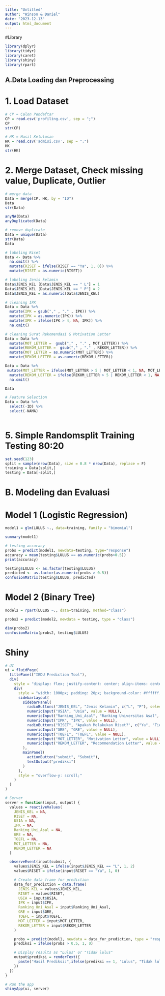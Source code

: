 ---
title: "Untitled"
author: "Winson & Daniel"
date: "2023-12-13"
output: html_document
---

#Library
```{r}
library(dplyr)
library(tidyr)
library(caret)
library(shiny)
library(rpart)
```

## A.Data Loading dan Preprocessing
# 1. Load Dataset
```{r}
# CP = Calon Pendaftar
CP = read.csv('profiling.csv', sep = ";")
CP
str(CP)

# HK = Hasil Kelulusan
HK = read.csv('admisi.csv', sep = ";")
HK
str(HK)
```
# 2. Merge Dataset, Check missing value, Duplicate, Outlier
```{r}
# merge data
Data = merge(CP, HK, by = "ID")
Data
str(Data)

anyNA(Data)
anyDuplicated(Data)

# remove duplicate
Data = unique(Data)
str(Data)
Data

# labeling Riset
Data <- Data %>%
  na.omit() %>%
  mutate(RISET = ifelse(RISET == "Ya", 1, 0)) %>%
  mutate(RISET = as.numeric(RISET))

# labeling Jenis kelamin
Data$JENIS_KEL [Data$JENIS_KEL == " L"] = 1 
Data$JENIS_KEL [Data$JENIS_KEL == " P"] = 2
Data$JENIS_KEL = as.numeric(Data$JENIS_KEL)

# cleaning IPK
Data = Data %>%
  mutate(IPK = gsub("," , "." , IPK)) %>%
  mutate(IPK = as.numeric(IPK)) %>%
  mutate(IPK = ifelse(IPK > 4, NA, IPK)) %>%
  na.omit() 

# cleaning Surat Rekomendasi & Motivation Letter
Data = Data %>%
  mutate(MOT_LETTER =  gsub("," , "." , MOT_LETTER)) %>%
  mutate(REKOM_LETTER =  gsub("," , "." , REKOM_LETTER)) %>%
  mutate(MOT_LETTER = as.numeric(MOT_LETTER)) %>%
  mutate(REKOM_LETTER = as.numeric(REKOM_LETTER)) 

Data = Data %>%
 mutate(MOT_LETTER = ifelse(MOT_LETTER > 5 | MOT_LETTER < 1, NA, MOT_LETTER)) %>%
  mutate(REKOM_LETTER = ifelse(REKOM_LETTER > 5 | REKOM_LETTER < 1, NA, REKOM_LETTER)) %>%
  na.omit()

Data

# Feature Selection
Data = Data %>%
  select(-ID) %>%
  select(-NAMA) 
  
```

# 5. Simple Randomsplit Training Testing 80:20
```{r}
set.seed(123)
split = sample(nrow(Data), size = 0.8 * nrow(Data), replace = F)
training = Data[split,]
testing = Data[-split,]
```

# B. Modeling dan Evaluasi
# Model 1 (Logistic Regression)
```{r}
model1 = glm(LULUS ~., data=training, family = "binomial")

summary(model1)

# testing accuracy
probs = predict(model1, newdata=testing, type="response")
accuracy = mean(testing$LULUS == as.numeric(probs>0.5))
print(accuracy)

testing$LULUS <- as.factor(testing$LULUS)
predicted <- as.factor(as.numeric(probs > 0.5))
confusionMatrix(testing$LULUS, predicted)
```

# Model 2 (Binary Tree)
```{r}
model2 = rpart(LULUS ~., data=training, method="class")

probs2 = predict(model2, newdata = testing, type = "class")

dim(probs2)
confusionMatrix(probs2, testing$LULUS)
```

# Shiny
```{r}
# UI
ui = fluidPage(
  titlePanel("IEDU Prediction Tool"),
  div(
    style = "display: flex; justify-content: center; align-items: center;",
    div(
      style = "width: 1000px; padding: 20px; background-color: #ffffff; border-radius: 10px;",
      sidebarLayout(
        sidebarPanel(
          radioButtons("JENIS_KEL", "Jenis Kelamin", c("L", "P"), selected = NULL),
          numericInput("USIA", "Usia", value = NULL),
          numericInput("Ranking_Uni_Asal", "Ranking Universitas Asal", value = NULL),
          numericInput("IPK", "IPK", value = NULL),
          radioButtons("RISET", "Apakah Melakukan Riset?", c("Ya", "Tidak"), selected = NULL),
          numericInput("GRE", "GRE", value = NULL),
          numericInput("TOEFL", "TOEFL", value = NULL),
          numericInput("MOT_LETTER", "Motivation Letter", value = NULL),
          numericInput("REKOM_LETTER", "Recommendation Letter", value = NULL),
        ),
        mainPanel(
          actionButton("submit", "Submit"),
          textOutput("prediksi")
        )
      ),
      style = "overflow-y: scroll;"
    )
  )
)

# Server
server = function(input, output) {
  values = reactiveValues(
    JENIS_KEL = NA,
    RISET = NA,
    USIA = NA,
    IPK = NA,
    Ranking_Uni_Asal = NA,
    GRE = NA,
    TOEFL = NA,
    MOT_LETTER = NA,
    REKOM_LETTER = NA
  )

  observeEvent(input$submit, {
    values$JENIS_KEL = ifelse(input$JENIS_KEL == "L", 1, 2)
    values$RISET = ifelse(input$RISET == "Ya", 1, 0)

    # Create data frame for prediction
    data_for_prediction = data.frame(
      JENIS_KEL = values$JENIS_KEL,
      RISET = values$RISET,
      USIA = input$USIA,
      IPK = input$IPK,
      Ranking_Uni_Asal = input$Ranking_Uni_Asal,
      GRE = input$GRE,
      TOEFL = input$TOEFL,
      MOT_LETTER = input$MOT_LETTER,
      REKOM_LETTER = input$REKOM_LETTER
    )

    probs = predict(model1, newdata = data_for_prediction, type = "response")
    prediksi = ifelse(probs > 0.5, 1, 0)

    # Display results as "Lulus" or "Tidak lulus"
    output$prediksi = renderText({
      paste("Hasil Prediksi:",ifelse(prediksi == 1, "Lulus", "Tidak lulus"))
    })
  })
}

# Run the app
shinyApp(ui, server)
```
